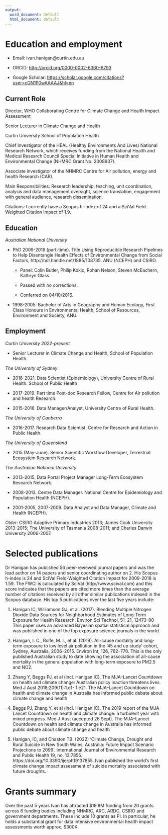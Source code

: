 ```yaml
---
output:
  word_document: default
  html_document: default
---
```





# Education and employment

- Email: ivan.hanigan@curtin.edu.au

- ORCID: [http://orcid.org/0000-0002-6360-6793](http://orcid.org/0000-0002-6360-6793)

- Google Scholar: [https://scholar.google.com/citations?user=cGN1P0wAAAAJ&hl=en](https://scholar.google.com/citations?user=cGN1P0wAAAAJ&hl=en)

## Current Role

Director, WHO Collaborating Centre for Climate Change and Health Impact Assessment

Senior Lecturer in Climate Change and Health

Curtin University School of Population Health

Chief Investigator of the HEAL (Healthy Environments And Lives) National Research Network, which receives funding from the National Health and Medical Research Council Special Initiative in Human Health and Environmental Change (NHMRC Grant No. 2008937).

Associate investigator of the NHMRC Centre for Air pollution, energy and health Research (CAR).

Main Responsibilities: Research leadership, teaching, unit coordination, analysis and data management oversight, science translation, engagement with general audience, research dissemination.

Citations: I currently have a Scopus h-index of 24 and a SciVal Field-Weighted Citation Impact of 1.9.

## Education

*Australian National University*

- PhD 2009-2016 (part-time). Title Using Reproducible Research Pipelines to Help Disentangle Health Effects of Environmental Change from Social Factors, http://hdl.handle.net/1885/108735. ANU (NCEPH) and CSIRO. 

    - Panel: Colin Butler, Philip Kokic, Rohan Nelson, Steven McEachern, Kathryn Glass. 

    - Passed with no corrections. 

    - Conferred on 04/10/2016.

- 1998-2005: Bachelor of Arts in Geography and Human Ecology, First Class Honours in Environmental Health, School of Resources, Environment and Society, ANU.

## Employment

*Curtin University 2022-present*

- Senior Lecturer in Climate Change and Health, School of Population Health.

*The University of Sydney*

- 2018-2021. Data Scientist (Epidemiology), University Centre of Rural Health. School of Public Health

- 2017-2019. Part time Post-doc Research Fellow, Centre for Air pollution and health Research.

- 2015-2016. Data Manager/Analyst, University Centre of Rural Health.

*The University of Canberra*

- 2016-2017. Research Data Scientist, Centre for Research and Action in Public Health.

*The University of Queensland*

- 2015 (May-June). Senior Scientific Workflow Developer, Terrestrial Ecosystem Research Network.

*The Australian National University*

- 2013-2015. Data Portal Project Manager Long-Term Ecosystem Research Network. 

- 2008-2013. Centre Data Manager. National Centre for Epidemiology and Population Health (NCEPH). 

- 2001-2005, 2007-2009. Data Analyst and Data Manager, Climate and Health (NCEPH).

*Older:* CSIRO Adaptive Primary Industries 2013; James Cook University 2013-2015; The University of Tasmania 2008-2011; and Charles Darwin University 2006-2007. 





# Selected publications

Dr Hanigan has published 56 peer-reviewed journal papers and was the lead author on 14 papers and senior coordinating author on 2. His Scopus h-index is 24 and SciVal Field-Weighted Citation Impact for 2009-2018 is 1.59. The FWCI is calculated by SciVal (http://www.scival.com) and this score indicates that the papers are cited more times than the average number of citations received by all other similar publications indexed in the Scopus database. His top 5 publications over the last five years include: 

1.    Hanigan IC, Williamson GJ, et al. (2017). Blending Multiple Nitrogen Dioxide Data Sources for Neighborhood Estimates of Long-Term Exposure for Health Research. Environ Sci Technol, 51, 21, 12473-80 This paper uses an advanced Bayesian spatial statistical approach and was published in one of the top exposure science journals in the world.  

  

1.    Hanigan, I. C., Rolfe, M. I., et al. (2019). All-cause mortality and long-term exposure to low level air pollution in the ‘45 and up study’ cohort, Sydney, Australia, 2006–2015. Environ Int, 126, 762–770.  This is the only published Australian study to date showing the association of all-cause mortality in the general population with long-term exposure to PM2.5 and NO2.  

  

1.    Zhang Y, Beggs PJ, et al (incl. Hanigan IC). The MJA–Lancet Countdown on health and climate change: Australian policy inaction threatens lives. Med J Aust 2018;209(11):1.e1- 1.e21. The MJA–Lancet Countdown on health and climate change in Australia has informed public debate about climate change and health   

  

1.    Beggs PJ, Zhang Y, et al (incl. Hanigan IC). The 2019 report of the MJA-Lancet Countdown on health and climate change: a turbulent year with mixed progress. Med J Aust (accepted 26 Sept). The MJA–Lancet Countdown on health and climate change in Australia has informed public debate about climate change and health   

  

1.    Hanigan, IC, and Chaston TB. (2022) ‘Climate Change, Drought and Rural Suicide in New South Wales, Australia: Future Impact Scenario Projections to 2099’. International Journal of Environmental Research and Public Health 19, no. 13:7855. https://doi.org/10.3390/ijerph19137855. Ivan published the world’s first climate change impact assessment of suicide mortality associated with future droughts.      





# Grants summary

Over the past 5 years Ivan has attracted $19.8M funding from 20 grants across 6 funding bodies including NHMRC, ARC, ARDC, CSIRO and government departments. These include 10 grants as PI. In particular, he holds a substantial grant for data intensive environmental health impact assessments worth approx. $300K.     

